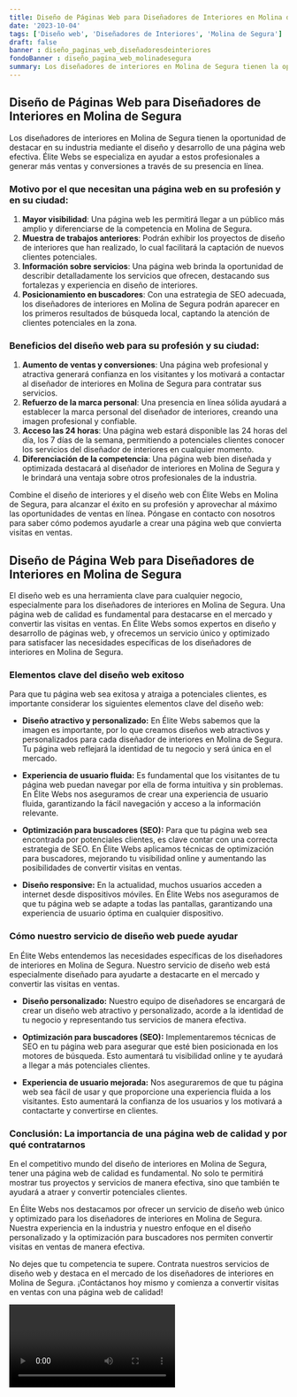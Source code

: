 ```yaml
---
title: Diseño de Páginas Web para Diseñadores de Interiores en Molina de Segura
date: '2023-10-04'
tags: ['Diseño web', 'Diseñadores de Interiores', 'Molina de Segura']
draft: false
banner : diseño_paginas_web_diseñadoresdeinteriores
fondoBanner : diseño_pagina_web_molinadesegura
summary: Los diseñadores de interiores en Molina de Segura tienen la oportunidad de destacar en su industria mediante el diseño y desarrollo de una página web efectiva. Élite Webs se especializa en ayudar a estos profesionales a generar más ventas y conversiones a través de su presencia en línea.
---
```


## Diseño de Páginas Web para Diseñadores de Interiores en Molina de Segura

Los diseñadores de interiores en Molina de Segura tienen la oportunidad de destacar en su industria mediante el diseño y desarrollo de una página web efectiva. Élite Webs se especializa en ayudar a estos profesionales a generar más ventas y conversiones a través de su presencia en línea.

### Motivo por el que necesitan una página web en su profesión y en su ciudad:

1. **Mayor visibilidad**: Una página web les permitirá llegar a un público más amplio y diferenciarse de la competencia en Molina de Segura.
2. **Muestra de trabajos anteriores**: Podrán exhibir los proyectos de diseño de interiores que han realizado, lo cual facilitará la captación de nuevos clientes potenciales.
3. **Información sobre servicios**: Una página web brinda la oportunidad de describir detalladamente los servicios que ofrecen, destacando sus fortalezas y experiencia en diseño de interiores. 
4. **Posicionamiento en buscadores**: Con una estrategia de SEO adecuada, los diseñadores de interiores en Molina de Segura podrán aparecer en los primeros resultados de búsqueda local, captando la atención de clientes potenciales en la zona.

### Beneficios del diseño web para su profesión y su ciudad:

1. **Aumento de ventas y conversiones**: Una página web profesional y atractiva generará confianza en los visitantes y los motivará a contactar al diseñador de interiores en Molina de Segura para contratar sus servicios.
2. **Refuerzo de la marca personal**: Una presencia en línea sólida ayudará a establecer la marca personal del diseñador de interiores, creando una imagen profesional y confiable.
3. **Acceso las 24 horas**: Una página web estará disponible las 24 horas del día, los 7 días de la semana, permitiendo a potenciales clientes conocer los servicios del diseñador de interiores en cualquier momento.
4. **Diferenciación de la competencia**: Una página web bien diseñada y optimizada destacará al diseñador de interiores en Molina de Segura y le brindará una ventaja sobre otros profesionales de la industria. 

Combine el diseño de interiores y el diseño web con Élite Webs en Molina de Segura, para alcanzar el éxito en su profesión y aprovechar al máximo las oportunidades de ventas en línea. Póngase en contacto con nosotros para saber cómo podemos ayudarle a crear una página web que convierta visitas en ventas.

<GifSeo />

<Cta />

## Diseño de Página Web para Diseñadores de Interiores en Molina de Segura

El diseño web es una herramienta clave para cualquier negocio, especialmente para los diseñadores de interiores en Molina de Segura. Una página web de calidad es fundamental para destacarse en el mercado y convertir las visitas en ventas. En Élite Webs somos expertos en diseño y desarrollo de páginas web, y ofrecemos un servicio único y optimizado para satisfacer las necesidades específicas de los diseñadores de interiores en Molina de Segura.

### Elementos clave del diseño web exitoso

Para que tu página web sea exitosa y atraiga a potenciales clientes, es importante considerar los siguientes elementos clave del diseño web:

- **Diseño atractivo y personalizado:** En Élite Webs sabemos que la imagen es importante, por lo que creamos diseños web atractivos y personalizados para cada diseñador de interiores en Molina de Segura. Tu página web reflejará la identidad de tu negocio y será única en el mercado.

- **Experiencia de usuario fluida:** Es fundamental que los visitantes de tu página web puedan navegar por ella de forma intuitiva y sin problemas. En Élite Webs nos aseguramos de crear una experiencia de usuario fluida, garantizando la fácil navegación y acceso a la información relevante.

- **Optimización para buscadores (SEO):** Para que tu página web sea encontrada por potenciales clientes, es clave contar con una correcta estrategia de SEO. En Élite Webs aplicamos técnicas de optimización para buscadores, mejorando tu visibilidad online y aumentando las posibilidades de convertir visitas en ventas.

- **Diseño responsive:** En la actualidad, muchos usuarios acceden a internet desde dispositivos móviles. En Élite Webs nos aseguramos de que tu página web se adapte a todas las pantallas, garantizando una experiencia de usuario óptima en cualquier dispositivo.

### Cómo nuestro servicio de diseño web puede ayudar

En Élite Webs entendemos las necesidades específicas de los diseñadores de interiores en Molina de Segura. Nuestro servicio de diseño web está especialmente diseñado para ayudarte a destacarte en el mercado y convertir las visitas en ventas.

- **Diseño personalizado:** Nuestro equipo de diseñadores se encargará de crear un diseño web atractivo y personalizado, acorde a la identidad de tu negocio y representando tus servicios de manera efectiva.

- **Optimización para buscadores (SEO):** Implementaremos técnicas de SEO en tu página web para asegurar que esté bien posicionada en los motores de búsqueda. Esto aumentará tu visibilidad online y te ayudará a llegar a más potenciales clientes.

- **Experiencia de usuario mejorada:** Nos aseguraremos de que tu página web sea fácil de usar y que proporcione una experiencia fluida a los visitantes. Esto aumentará la confianza de los usuarios y los motivará a contactarte y convertirse en clientes.

### Conclusión: La importancia de una página web de calidad y por qué contratarnos

En el competitivo mundo del diseño de interiores en Molina de Segura, tener una página web de calidad es fundamental. No solo te permitirá mostrar tus proyectos y servicios de manera efectiva, sino que también te ayudará a atraer y convertir potenciales clientes.

En Élite Webs nos destacamos por ofrecer un servicio de diseño web único y optimizado para los diseñadores de interiores en Molina de Segura. Nuestra experiencia en la industria y nuestro enfoque en el diseño personalizado y la optimización para buscadores nos permiten convertir visitas en ventas de manera efectiva.

No dejes que tu competencia te supere. Contrata nuestros servicios de diseño web y destaca en el mercado de los diseñadores de interiores en Molina de Segura. ¡Contáctanos hoy mismo y comienza a convertir visitas en ventas con una página web de calidad!

<Video />

<CtaBot job='Diseñadores de Interiores' city='Molina de Segura'/>

<Gmaps query='Molina de Segura+españa+maps' />